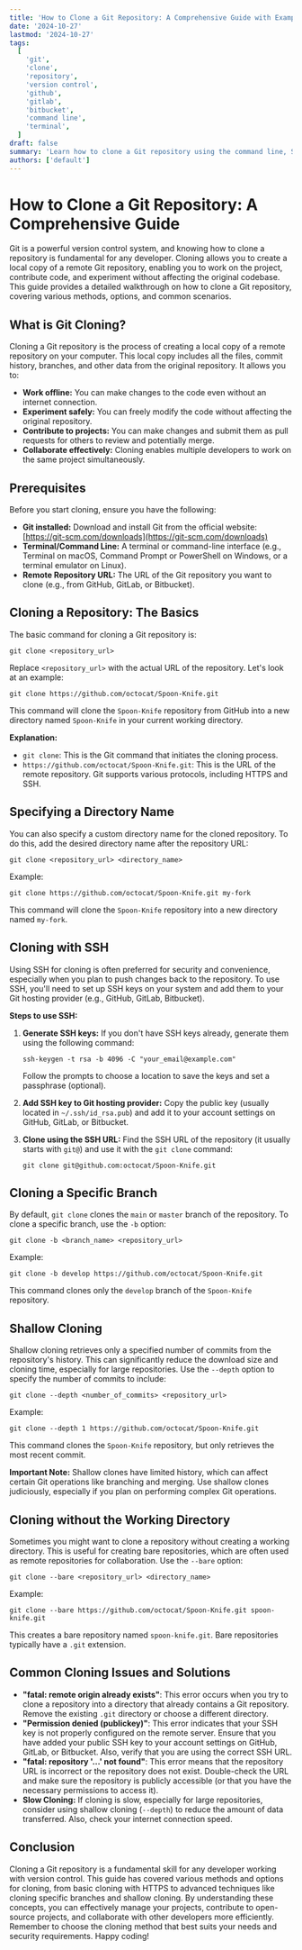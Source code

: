 ```yaml
---
title: 'How to Clone a Git Repository: A Comprehensive Guide with Examples'
date: '2024-10-27'
lastmod: '2024-10-27'
tags:
  [
    'git',
    'clone',
    'repository',
    'version control',
    'github',
    'gitlab',
    'bitbucket',
    'command line',
    'terminal',
  ]
draft: false
summary: 'Learn how to clone a Git repository using the command line, SSH, and HTTPS. This comprehensive guide covers everything from basic cloning to advanced techniques, including cloning specific branches and shallow cloning. Ideal for beginners and experienced developers alike.'
authors: ['default']
---
```


# How to Clone a Git Repository: A Comprehensive Guide

Git is a powerful version control system, and knowing how to clone a repository is fundamental for any developer. Cloning allows you to create a local copy of a remote Git repository, enabling you to work on the project, contribute code, and experiment without affecting the original codebase. This guide provides a detailed walkthrough on how to clone a Git repository, covering various methods, options, and common scenarios.

## What is Git Cloning?

Cloning a Git repository is the process of creating a local copy of a remote repository on your computer. This local copy includes all the files, commit history, branches, and other data from the original repository. It allows you to:

- **Work offline:** You can make changes to the code even without an internet connection.
- **Experiment safely:** You can freely modify the code without affecting the original repository.
- **Contribute to projects:** You can make changes and submit them as pull requests for others to review and potentially merge.
- **Collaborate effectively:** Cloning enables multiple developers to work on the same project simultaneously.

## Prerequisites

Before you start cloning, ensure you have the following:

- **Git installed:** Download and install Git from the official website: [https://git-scm.com/downloads](https://git-scm.com/downloads)
- **Terminal/Command Line:** A terminal or command-line interface (e.g., Terminal on macOS, Command Prompt or PowerShell on Windows, or a terminal emulator on Linux).
- **Remote Repository URL:** The URL of the Git repository you want to clone (e.g., from GitHub, GitLab, or Bitbucket).

## Cloning a Repository: The Basics

The basic command for cloning a Git repository is:

```plaintext
git clone <repository_url>
```

Replace `<repository_url>` with the actual URL of the repository. Let's look at an example:

```plaintext
git clone https://github.com/octocat/Spoon-Knife.git
```

This command will clone the `Spoon-Knife` repository from GitHub into a new directory named `Spoon-Knife` in your current working directory.

**Explanation:**

- `git clone`: This is the Git command that initiates the cloning process.
- `https://github.com/octocat/Spoon-Knife.git`: This is the URL of the remote repository. Git supports various protocols, including HTTPS and SSH.

## Specifying a Directory Name

You can also specify a custom directory name for the cloned repository. To do this, add the desired directory name after the repository URL:

```plaintext
git clone <repository_url> <directory_name>
```

Example:

```plaintext
git clone https://github.com/octocat/Spoon-Knife.git my-fork
```

This command will clone the `Spoon-Knife` repository into a new directory named `my-fork`.

## Cloning with SSH

Using SSH for cloning is often preferred for security and convenience, especially when you plan to push changes back to the repository. To use SSH, you'll need to set up SSH keys on your system and add them to your Git hosting provider (e.g., GitHub, GitLab, Bitbucket).

**Steps to use SSH:**

1.  **Generate SSH keys:** If you don't have SSH keys already, generate them using the following command:

    ```plaintext
    ssh-keygen -t rsa -b 4096 -C "your_email@example.com"
    ```

    Follow the prompts to choose a location to save the keys and set a passphrase (optional).

2.  **Add SSH key to Git hosting provider:** Copy the public key (usually located in `~/.ssh/id_rsa.pub`) and add it to your account settings on GitHub, GitLab, or Bitbucket.
3.  **Clone using the SSH URL:** Find the SSH URL of the repository (it usually starts with `git@`) and use it with the `git clone` command:

    ```plaintext
    git clone git@github.com:octocat/Spoon-Knife.git
    ```

## Cloning a Specific Branch

By default, `git clone` clones the `main` or `master` branch of the repository. To clone a specific branch, use the `-b` option:

```plaintext
git clone -b <branch_name> <repository_url>
```

Example:

```plaintext
git clone -b develop https://github.com/octocat/Spoon-Knife.git
```

This command clones only the `develop` branch of the `Spoon-Knife` repository.

## Shallow Cloning

Shallow cloning retrieves only a specified number of commits from the repository's history. This can significantly reduce the download size and cloning time, especially for large repositories. Use the `--depth` option to specify the number of commits to include:

```plaintext
git clone --depth <number_of_commits> <repository_url>
```

Example:

```plaintext
git clone --depth 1 https://github.com/octocat/Spoon-Knife.git
```

This command clones the `Spoon-Knife` repository, but only retrieves the most recent commit.

**Important Note:** Shallow clones have limited history, which can affect certain Git operations like branching and merging. Use shallow clones judiciously, especially if you plan on performing complex Git operations.

## Cloning without the Working Directory

Sometimes you might want to clone a repository without creating a working directory. This is useful for creating bare repositories, which are often used as remote repositories for collaboration. Use the `--bare` option:

```plaintext
git clone --bare <repository_url> <directory_name>
```

Example:

```plaintext
git clone --bare https://github.com/octocat/Spoon-Knife.git spoon-knife.git
```

This creates a bare repository named `spoon-knife.git`. Bare repositories typically have a `.git` extension.

## Common Cloning Issues and Solutions

- **"fatal: remote origin already exists"**: This error occurs when you try to clone a repository into a directory that already contains a Git repository. Remove the existing `.git` directory or choose a different directory.
- **"Permission denied (publickey)"**: This error indicates that your SSH key is not properly configured on the remote server. Ensure that you have added your public SSH key to your account settings on GitHub, GitLab, or Bitbucket. Also, verify that you are using the correct SSH URL.
- **"fatal: repository '...' not found"**: This error means that the repository URL is incorrect or the repository does not exist. Double-check the URL and make sure the repository is publicly accessible (or that you have the necessary permissions to access it).
- **Slow Cloning:** If cloning is slow, especially for large repositories, consider using shallow cloning (`--depth`) to reduce the amount of data transferred. Also, check your internet connection speed.

## Conclusion

Cloning a Git repository is a fundamental skill for any developer working with version control. This guide has covered various methods and options for cloning, from basic cloning with HTTPS to advanced techniques like cloning specific branches and shallow cloning. By understanding these concepts, you can effectively manage your projects, contribute to open-source projects, and collaborate with other developers more efficiently. Remember to choose the cloning method that best suits your needs and security requirements. Happy coding!
